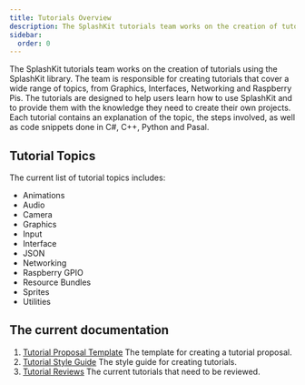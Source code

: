```yaml
---
title: Tutorials Overview
description: The SplashKit tutorials team works on the creation of tutorials using the SplashKit library.
sidebar:
  order: 0
---
```



The SplashKit tutorials team works on the creation of tutorials using the SplashKit library. The team is responsible for creating tutorials that cover a wide range of topics, from Graphics, Interfaces, Networking and Raspberry Pis. The tutorials are designed to help users learn how to use SplashKit and to provide them with the knowledge they need to create their own projects. Each tutorial contains an explanation of the topic, the steps involved, as well as code snippets done in C#, C++, Python and Pasal.

## Tutorial Topics

The current list of tutorial topics includes:

- Animations
- Audio
- Camera
- Graphics
- Input
- Interface
- JSON
- Networking
- Raspberry GPIO
- Resource Bundles
- Sprites
- Utilities

## The current documentation

1. [Tutorial Proposal Template](/products/splashkit/splashkit-tutorials/documentation/1-tutorial-proposal-template) The template for creating a tutorial proposal.
2. [Tutorial Style Guide](/products/splashkit/splashkit-tutorials/documentation/2-tutorial-style-guide) The style guide for creating tutorials.
3. [Tutorial Reviews](/products/splashkit/splashkit-tutorials/documentation/3-tutorial-reviews) The current tutorials that need to be reviewed.

